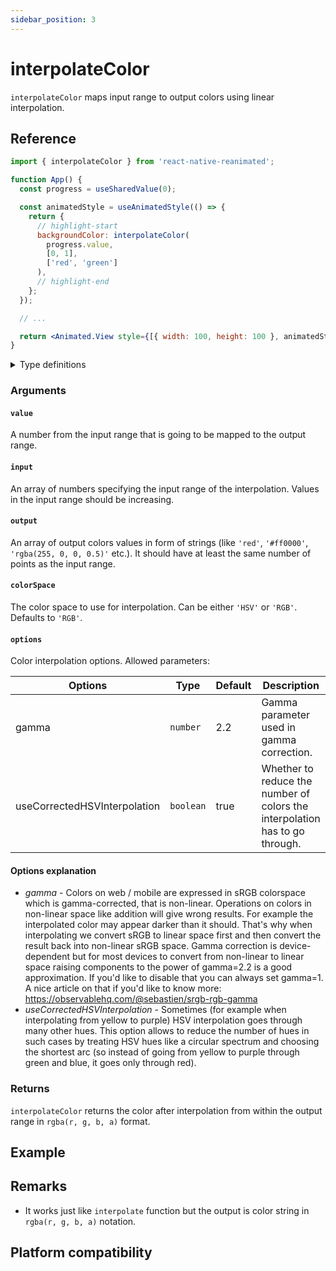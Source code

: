 ```yaml
---
sidebar_position: 3
---
```



# interpolateColor

`interpolateColor` maps input range to output colors using linear interpolation.

## Reference

```jsx
import { interpolateColor } from 'react-native-reanimated';

function App() {
  const progress = useSharedValue(0);

  const animatedStyle = useAnimatedStyle(() => {
    return {
      // highlight-start
      backgroundColor: interpolateColor(
        progress.value,
        [0, 1],
        ['red', 'green']
      ),
      // highlight-end
    };
  });

  // ...

  return <Animated.View style={[{ width: 100, height: 100 }, animatedStyle]} />;
}
```

<details>
<summary>Type definitions</summary>

```typescript
type InterpolationOptions = {
  gamma?: number;
  useCorrectedHSVInterpolation?: boolean;
};

function interpolateColor(
  value: number,
  input: number[],
  output: string[],
  colorSpace?: 'RGB' | 'HSV',
  options?: InterpolationOptions
): string;
```

</details>

### Arguments

#### `value`

A number from the input range that is going to be mapped to the output range.

#### `input`

An array of numbers specifying the input range of the interpolation. Values in the input range should be increasing.

#### `output`

An array of output colors values in form of strings (like `'red'`, `'#ff0000'`, `'rgba(255, 0, 0, 0.5)'` etc.). It should have at least the same number of points as the input range.

#### `colorSpace` <Optional />

The color space to use for interpolation. Can be either `'HSV'` or `'RGB'`. Defaults to `'RGB'`.

#### `options` <Optional />

Color interpolation options. Allowed parameters:

| Options                                   | Type      | Default | Description                                                                 |
| ----------------------------------------- | --------- | ------- | --------------------------------------------------------------------------- |
| gamma <Optional />                        | `number`  | 2.2     | Gamma parameter used in gamma correction.                                   |
| useCorrectedHSVInterpolation <Optional /> | `boolean` | true    | Whether to reduce the number of colors the interpolation has to go through. |

#### Options explanation

- _gamma_ - Colors on web / mobile are expressed in sRGB colorspace which is gamma-corrected, that is non-linear.
  Operations on colors in non-linear space like addition will give wrong results. For example the interpolated color
  may appear darker than it should. That's why when interpolating we convert sRGB to linear space first and then convert
  the result back into non-linear sRGB space. Gamma correction is device-dependent but for most devices to convert
  from non-linear to linear space raising components to the power of gamma=2.2 is a good approximation. If you'd like to
  disable that you can always set gamma=1. A nice article on that if you'd like to know more: https://observablehq.com/@sebastien/srgb-rgb-gamma
- _useCorrectedHSVInterpolation_ - Sometimes (for example when interpolating from yellow to purple) HSV interpolation goes
  through many other hues. This option allows to reduce the number of hues in such cases by treating HSV hues like a circular spectrum and choosing
  the shortest arc (so instead of going from yellow to purple through green and blue, it goes only through red).

### Returns

`interpolateColor` returns the color after interpolation from within the output range in `rgba(r, g, b, a)` format.

## Example


<InteractivePlayground usePlayground={useInterpolateColorPlayground} />

## Remarks

- It works just like `interpolate` function but the output is color string in `rgba(r, g, b, a)` notation.

## Platform compatibility

<PlatformCompatibility android ios web />
